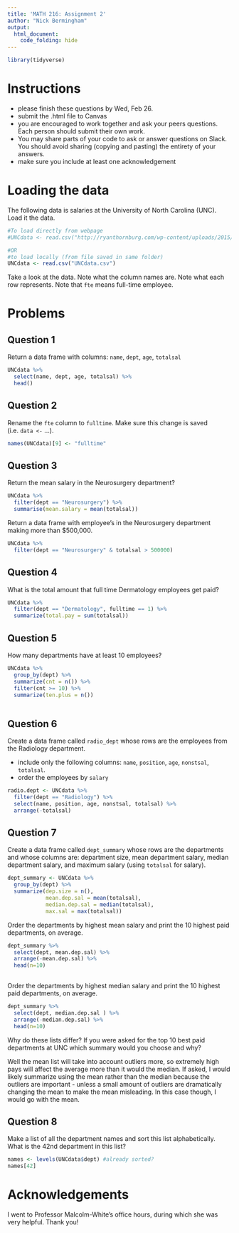 ```yaml
---
title: 'MATH 216: Assignment 2'
author: "Nick Bermingham"
output: 
  html_document:
    code_folding: hide
---
```


```r
library(tidyverse)
```

#  Instructions

- please finish these questions by Wed, Feb 26. 
- submit the .html file to Canvas
- you are encouraged to work together and ask your peers questions. Each person should submit their own work. 
- You may share parts of your code to ask or answer questions on Slack. You should avoid sharing (copying and pasting) the entirety of your answers.
- make sure you include at least one acknowledgement 

# Loading the data

The following data is salaries at the University of North Carolina (UNC). Load it the data. 

```r
#To load directly from webpage
#UNCdata <- read.csv("http://ryanthornburg.com/wp-content/uploads/2015/05/UNC_Salares_NandO_2015-05-06.csv")

#OR
#to load locally (from file saved in same folder)
UNCdata <- read.csv("UNCdata.csv")
```

Take a look at the data. Note what the column names are. Note what each row represents. Note that `fte` means full-time employee. 

# Problems

## Question 1

Return a data frame with columns: `name`, `dept`, `age`, `totalsal`

```r
UNCdata %>% 
  select(name, dept, age, totalsal) %>% 
  head()
```

## Question 2

Rename the `fte` column to `fulltime`. Make sure this change is saved (i.e. `data <-` ...).

```r
names(UNCdata)[9] <- "fulltime"
```

## Question 3

Return the mean salary in the Neurosurgery department?

```r
UNCdata %>% 
  filter(dept == "Neurosurgery") %>% 
  summarise(mean.salary = mean(totalsal))
```


Return a data frame with employee’s in the Neurosurgery department making more than $500,000. 

```r
UNCdata %>% 
  filter(dept == "Neurosurgery" & totalsal > 500000)
```

## Question 4

What is the total amount that full time Dermatology employees get paid?

```r
UNCdata %>% 
  filter(dept == "Dermatology", fulltime == 1) %>% 
  summarize(total.pay = sum(totalsal))
```


## Question 5

How many departments have at least 10 employees?

```r
UNCdata %>% 
  group_by(dept) %>% 
  summarize(cnt = n()) %>% 
  filter(cnt >= 10) %>% 
  summarize(ten.plus = n())
  
```



## Question 6

Create a data frame called `radio_dept` whose rows are the employees from the Radiology department. 

- include only the following columns: `name`, `position`, `age`, `nonstsal`, `totalsal`. 
- order the employees by `salary`

```r
radio.dept <- UNCdata %>% 
  filter(dept == "Radiology") %>% 
  select(name, position, age, nonstsal, totalsal) %>% 
  arrange(-totalsal)
```

## Question 7

Create a data frame called `dept_summary`  whose rows are the departments and  whose columns are: department size, mean department salary, median department salary, and maximum salary (using `totalsal` for salary). 

```r
dept_summary <- UNCdata %>% 
  group_by(dept) %>% 
  summarize(dep.size = n(),
            mean.dep.sal = mean(totalsal),
            median.dep.sal = median(totalsal),
            max.sal = max(totalsal))
```


Order the departments by highest mean salary and print the 10 highest paid departments, on average. 

```r
dept_summary %>%
  select(dept, mean.dep.sal) %>% 
  arrange(-mean.dep.sal) %>% 
  head(n=10)
  
```

Order the departments by highest median salary and print the 10 highest paid departments, on average. 

```r
dept_summary %>% 
  select(dept, median.dep.sal ) %>% 
  arrange(-median.dep.sal) %>% 
  head(n=10)
```

Why do these lists differ? If you were asked for the top 10 best paid departments at UNC which summary would you choose and why?

Well the mean list will take into account outliers more, so extremely high pays will affect the average more than it would the median. If asked, I would likely summarize using the mean rather than the median because the outliers are important - unless a small amount of outliers are dramatically changing the mean to make the mean misleading. In this case though, I would go with the mean.


## Question 8
Make a list of all the department names and sort this list alphabetically. What is the 42nd department in this list?

```r
names <- levels(UNCdata$dept) #already sorted?
names[42]
```

# Acknowledgements
I went to Professor Malcolm-White's office hours, during which she was very helpful. Thank you!

